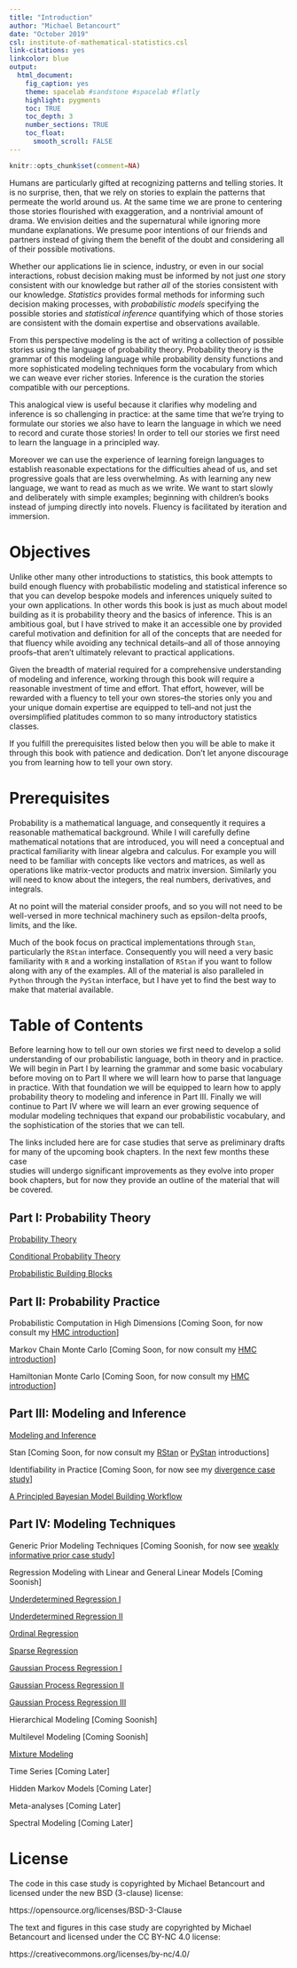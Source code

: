 ```yaml
---
title: "Introduction"
author: "Michael Betancourt"
date: "October 2019"
csl: institute-of-mathematical-statistics.csl
link-citations: yes
linkcolor: blue
output:
  html_document:
    fig_caption: yes
    theme: spacelab #sandstone #spacelab #flatly
    highlight: pygments
    toc: TRUE
    toc_depth: 3
    number_sections: TRUE
    toc_float:
      smooth_scroll: FALSE
---
```


```r
knitr::opts_chunk$set(comment=NA)
```

Humans are particularly gifted at recognizing patterns and telling stories.  It
is no surprise, then, that we rely on stories to explain the patterns that 
permeate the world around us.  At the same time we are prone to centering those
stories flourished with exaggeration, and a nontrivial amount of drama.  We 
envision deities and the supernatural while ignoring more mundane explanations.
We presume poor intentions of our friends and partners instead of giving them 
the benefit of the doubt and considering all of their possible motivations.

Whether our applications lie in science, industry, or even in our social 
interactions, robust decision making must be informed by not just _one_ story 
consistent with our knowledge but rather _all_ of the stories consistent with 
our knowledge.  _Statistics_ provides formal methods for informing such decision 
making processes, with _probabilistic models_ specifying the possible stories 
and _statistical inference_ quantifying which of those stories are consistent 
with the domain expertise and observations available.

From this perspective modeling is the act of writing a collection of possible 
stories using the language of probability theory.  Probability theory is the
grammar of this modeling language while probability density functions and more
sophisticated modeling techniques form the vocabulary from which we can weave 
ever richer stories.  Inference is the curation the stories compatible with
our perceptions.

This analogical view is useful because it clarifies why modeling and inference
is so challenging in practice: at the same time that we're trying to formulate 
our stories we also have to learn the language in which we need to record and 
curate those stories!  In order to tell our stories we first need to learn the
language in a principled way. 

Moreover we can use the experience of learning foreign languages to establish 
reasonable expectations for the difficulties ahead of us, and set progressive 
goals that are less overwhelming.  As with learning any new language, we want to 
read as much as we write. We want to start slowly and deliberately with simple 
examples; beginning with children's books instead of jumping directly into 
novels.  Fluency is facilitated by iteration and immersion.

# Objectives

Unlike other many other introductions to statistics, this book attempts to build
enough fluency with probabilistic modeling and statistical inference so that you
can develop bespoke models and inferences uniquely suited to your own 
applications.  In other words this book is just as much about model building as 
it is probability theory and the basics of inference.  This is an ambitious 
goal, but I have strived to make it an accessible one by provided careful 
motivation and definition for all of the concepts that are needed for that 
fluency while avoiding any technical details--and all of those annoying 
proofs--that aren't ultimately relevant to practical applications.

Given the breadth of material required for a comprehensive understanding of
modeling and inference, working through this book will require a reasonable 
investment of time and effort.  That effort, however, will be rewarded with a 
fluency to tell your own stores--the stories only you and your unique domain 
expertise are equipped to tell--and not just the oversimplified platitudes 
common to so many introductory statistics classes. 

If you fulfill the prerequisites listed below then you will be able to make it 
through this book with patience and dedication.  Don't let anyone discourage 
you from learning how to tell your own story. 

# Prerequisites

Probability is a mathematical language, and consequently it requires a 
reasonable mathematical background.  While I will carefully define mathematical 
notations that are introduced, you will need a conceptual and practical 
familiarity with linear algebra and calculus.  For example you will need to be 
familiar with concepts like vectors and matrices, as well as operations like 
matrix-vector products and matrix inversion.  Similarly you will need to know 
about the integers, the real numbers, derivatives, and integrals.

At no point will the material consider proofs, and so you will not need to be 
well-versed in more technical machinery such as epsilon-delta proofs, limits, 
and the like.

Much of the book focus on practical implementations through `Stan`, particularly
the `RStan` interface.  Consequently you will need a very basic familiarity with 
`R` and a working installation of `RStan` if you want to follow along with any 
of the examples.  All of the material is also paralleled in `Python` through 
the `PyStan` interface, but I have yet to find the best way to make that 
material available.

# Table of Contents

Before learning how to tell our own stories we first need to develop a solid 
understanding of our probabilistic language, both in theory and in practice.
We will begin in Part I by learning the grammar and some basic vocabulary
before moving on to Part II where we will learn how to parse that language 
in practice.  With that foundation we will be equipped to learn how to apply 
probability theory to modeling and inference in Part III.  Finally we will 
continue to Part IV where we will learn an ever growing sequence of modular 
modeling techniques that expand our probabilistic vocabulary, and the 
sophistication of the stories that we can tell.

The links included here are for case studies that serve as preliminary drafts 
for many of the upcoming book chapters.  In the next few months these case  
studies will undergo significant improvements as they evolve into proper book
chapters, but for now they provide an outline of the material that will be
covered.

## Part I: Probability Theory {-}

[Probability Theory](https://betanalpha.github.io/assets/case_studies/probability_theory.html)

[Conditional Probability Theory](https://betanalpha.github.io/assets/case_studies/conditional_probability_theory.html)
 
[Probabilistic Building Blocks](https://betanalpha.github.io/assets/case_studies/probability_densities.html)

## Part II: Probability Practice {-}

Probabilistic Computation in High Dimensions [Coming Soon, for now consult my [HMC introduction](https://arxiv.org/abs/1701.02434)]

Markov Chain Monte Carlo [Coming Soon, for now consult my [HMC introduction](https://arxiv.org/abs/1701.02434)]

Hamiltonian Monte Carlo [Coming Soon, for now consult my [HMC introduction](https://arxiv.org/abs/1701.02434)]

## Part III: Modeling and Inference {-}

[Modeling and Inference](https://betanalpha.github.io/assets/case_studies/modeling_and_inference.html)

Stan [Coming Soon, for now consult my [RStan](https://betanalpha.github.io/assets/case_studies/rstan_workflow.html)
or [PyStan](https://betanalpha.github.io/assets/case_studies/pystan_workflow.html) introductions]

Identifiability in Practice [Coming Soon, for now see my [divergence case study](https://betanalpha.github.io/assets/case_studies/divergences_and_bias.html)]

[A Principled Bayesian Model Building Workflow](https://betanalpha.github.io/assets/case_studies/principled_bayesian_workflow.html)

## Part IV: Modeling Techniques {-}

Generic Prior Modeling Techniques [Coming Soonish, for now see [weakly informative prior case study](https://betanalpha.github.io/assets/case_studies/weakly_informative_shapes.html)]

Regression Modeling with Linear and General Linear Models [Coming Soonish]

[Underdetermined Regression I](https://betanalpha.github.io/assets/case_studies/underdetermined_linear_regression.html)

[Underdetermined Regression II](https://betanalpha.github.io/assets/case_studies/qr_regression.html)

[Ordinal Regression](https://betanalpha.github.io/assets/case_studies/ordinal_regression.html)

[Sparse Regression](https://betanalpha.github.io/assets/case_studies/underdetermined_linear_regression.html)

[Gaussian Process Regression I](https://betanalpha.github.io/assets/case_studies/gp_part1/part1.html)

[Gaussian Process Regression II](https://betanalpha.github.io/assets/case_studies/gp_part2/part2.html)

[Gaussian Process Regression III](https://betanalpha.github.io/assets/case_studies/gp_part3/part3.html)

Hierarchical Modeling [Coming Soonish]

Multilevel Modeling [Coming Soonish]

[Mixture Modeling](https://betanalpha.github.io/assets/case_studies/identifying_mixture_models.html)

Time Series [Coming Later]

Hidden Markov Models [Coming Later]

Meta-analyses [Coming Later]

Spectral Modeling [Coming Later]

# License {-}

The code in this case study is copyrighted by Michael Betancourt and licensed 
under the new BSD (3-clause) license:

https://opensource.org/licenses/BSD-3-Clause

The text and figures in this case study are copyrighted by Michael Betancourt 
and licensed under the CC BY-NC 4.0 license: 

https://creativecommons.org/licenses/by-nc/4.0/
